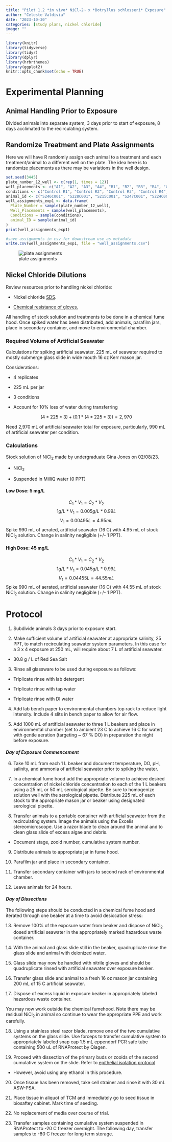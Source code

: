 ```yaml
---
title: "Pilot 1.2 *in vivo* NiCl~2~ x *Botryllus schlosseri* Exposure"
author: "Celeste Valdivia"
date: "2023-10-30"
categories: [study plans, nickel chloride]
image: ""
---
```


```r
library(knitr)
library(tidyverse)
library(tidyr)
library(dplyr)
library(hrbrthemes)
library(ggplot2)
knitr::opts_chunk$set(echo = TRUE)
```

# Experimental Planning

## Animal Handling Prior to Exposure

Divided animals into separate system, 3 days prior to start of exposure, 8 days acclimated to the recirculating system.

## Randomize Treatment and Plate Assignments

Here we will have R randomly assign each animal to a treatment and each treatment/animal to a different well on the plate. The idea here is to randomize placements as there may be variations in the well design.

```r
set.seed(3445)
plate_number_12_well <- c(rep(1, times = 12))
well_placements <- c("A1", "A2", "A3", "A4", "B1", "B2", "B3", "B4", "C1", "C3", "C2", "C4")
conditions <- c("Control R1", "Control R2", "Control R3", "Control R4", "5 mg/L R1", "5 mg/L R2", "5 mg/L R3", "5 mg/L R4", "45 mg/L R1", "45 mg/L R2", "45 mg/L R3", "45 mg/L R4")
animal_id <- c("S246C001", "S228C001", "S215C001", "S247C001", "S224C001", "S218C001", "S248C001", "S212C001", "S209C001", "S207C001", "S200C001", "TBD")
well_assignments_exp1 <- data.frame(
  Plate_Number = sample(plate_number_12_well),
  Well_Placements = sample(well_placements),
  Conditions = sample(conditions),
  animal_ID = sample(animal_id)
)
print(well_assignments_exp1)

#save assignments in csv for downstream use as metadata
write.csv(well_assignments_exp1, file = "well_assignments.csv")
```

![plate assignments](12.jpeg)

## Nickel Chloride Dilutions

Review resources prior to handling nickel chloride:

-   Nickel chloride [SDS](https://www.fishersci.com/store/msds?partNumber=AC270510050&productDescription=NICKEL%28II%29+CHLORIDE+HEXA+5KG&vendorId=VN00032119&countryCode=US&language=en).

-   [Chemical resistance of gloves.](https://amo-csd.lbl.gov/downloads/Chemical%20Resistance%20of%20Gloves.pdf)

All handling of stock solution and treatments to be done in a chemical fume hood. Once spiked water has been distributed, add animals, parafilm jars, place in secondary container, and move to environmental chamber.

### Required Volume of Artificial Seawater

Calculations for spiking artificial seawater. 225 mL of seawater required to mostly submerge glass slide in wide mouth 16 oz Kerr mason jar.

Considerations:

-   4 replicates

-   225 mL per jar

-   3 conditions

-   Account for 10% loss of water during transferring

$$(4*225 * 3) + (0.1*(4*225*3)) = 2,970$$

Need 2,970 mL of artificial seawater total for exposure, particularly, 990 mL of artificial seawater per condition.

### Calculations

Stock solution of NiCl~2~ made by undergraduate Gina Jones on 02/08/23.

-   NiCl~2~

-   Suspended in MilliQ water (0 PPT)

#### Low Dose: 5 mg/L

$$ C_1*V_1 = C_2*V_2$$ $$ 1 g/L * V_1 = 0.005g/L*0.99L$$ $$V_1 = 0.00495 L = 4.95 mL$$ Spike 990 mL of aerated, artificial seawater (16 C) with 4.95 mL of stock NiCl~2~ solution. Change in salinity negligible (+/- 1 PPT).

#### High Dose: 45 mg/L

$$ C_1*V_1 = C_2*V_2$$ $$ 1 g/L * V_1 = 0.045g/L*0.99L$$ $$V_1 = 0.04455 L = 44.55 mL$$ Spike 990 mL of aerated, artificial seawater (16 C) with 44.55 mL of stock NiCl~2~ solution. Change in salinity negligible (+/- 1 PPT).

# Protocol

1.  Subdivide animals 3 days prior to exposure start.

2.  Make sufficient volume of artificial seawater at appropriate salinity, 25 PPT, to match recirculating seawater system parameters. In this case for a 3 x 4 exposure at 250 mL, will require about 7 L of artificial seawater.

-   30.8 g / L of Red Sea Salt

3.  Rinse all glassware to be used during exposure as follows:

-   Triplicate rinse with lab detergent

-   Triplicate rinse with tap water

-   Triplicate rinse with DI water

4.  Add lab bench paper to environmental chambers top rack to reduce light intensity. Include 4 slits in bench paper to allow for air flow.

5.  Add 1000 mL of artificial seawater to three 1 L beakers and place in environmental chamber (set to ambient 23 C to achieve 16 C for water) with gentle aeration (targeting \~ 67 % DO) in preparation the night before exposure.

#### *Day of Exposure Commencement*

6.  Take 10 mL from each 1 L beaker and document temperature, DO, pH, salinity, and ammonia of artificial seawater prior to spiking the water.

7.  In a chemical fume hood add the appropriate volume to achieve desired concentration of nickel chloride concentration to each of the 1 L beakers using a 25 mL or 50 mL serological pipette. Be sure to homogenize solution well with the serological pipette. Distribute 225 mL of each stock to the appropriate mason jar or beaker using designated serological pipette.

8.  Transfer animals to a portable container with artificial seawater from the recirculating system. Image the animals using the Excelis stereomicroscope. Use a razor blade to clean around the animal and to clean glass slide of excess algae and debris.

-   Document stage, zooid number, cumulative system number.

9.  Distribute animals to appropriate jar in fume hood.

10. Parafilm jar and place in secondary container.

11. Transfer secondary container with jars to second rack of environmental chamber.

12. Leave animals for 24 hours.

#### *Day of Dissections*

The following steps should be conducted in a chemical fume hood and iterated through one beaker at a time to avoid desiccation stress:

13. Remove 100% of the exposure water from beaker and dispose of NiCl~2~ dosed artificial seawater in the appropriately marked hazardous waste container.

14. With the animal and glass slide still in the beaker, quadruplicate rinse the glass slide and animal with deionized water.

15. Glass slide may now be handled with nitrile gloves and should be quadruplicate rinsed with artificial seawater over exposure beaker.

16. Transfer glass slide and animal to a fresh 16 oz mason jar containing 200 mL of 15 C artificial seawater.

17. Dispose of excess liquid in exposure beaker in appropriately labeled hazardous waste container.

You may now work outside the chemical fumehood. Note there may be residual NiCl~2~ in animal so continue to wear the appropriate PPE and work carefully.

18. Using a stainless steel razor blade, remove one of the two cumulative systems on the glass slide. Use forceps to transfer cumulative system to appropriately labeled snap cap 1.5 mL eppendorf PCR safe tube containing 500 uL of RNAProtect by Qiagen.

19. Proceed with dissection of the primary buds or zooids of the second cumulative system on the slide. Refer to [epithelial isolation protocol](https://valeste.github.io/tough-tunicates/posts/epi-isolation-protocol/)

-   However, avoid using any ethanol in this procedure.

20. Once tissue has been removed, take cell strainer and rinse it with 30 mL ASW-PSA.

21. Place tissue in aliquot of TCM and immediately go to seed tissue in biosaftey cabinet. Mark time of seeding.

22. No replacement of media over course of trial.

23. Transfer samples containing cumulative system suspended in RNAProtect to -20 C freezer overnight. The following day, transfer samples to -80 C freezer for long term storage.
